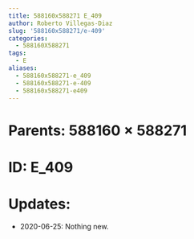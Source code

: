 ```yaml
---
title: 588160x588271 E_409
author: Roberto Villegas-Diaz
slug: '588160x588271/e-409'
categories:
  - 588160X588271
tags:
  - E
aliases:
  - 588160x588271-e_409
  - 588160x588271-e-409
  - 588160x588271-e409
---
```


# **Parents**: 588160 $\times$ 588271
# **ID**: E_409
# **Updates**: 
 - 2020-06-25: Nothing new.
